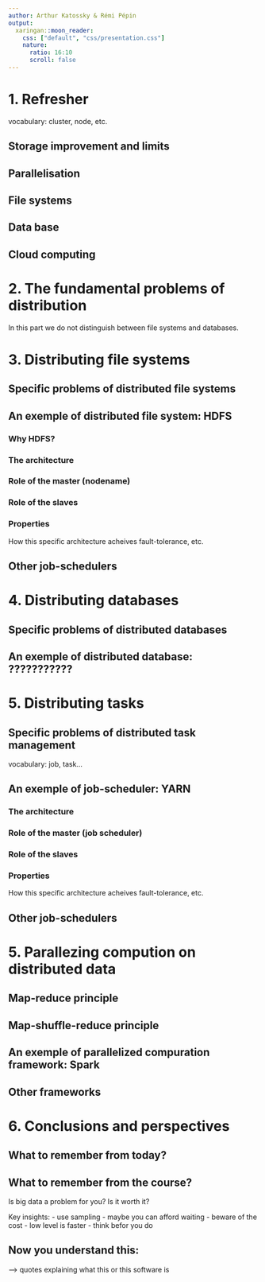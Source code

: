 ```yaml
---
author: Arthur Katossky & Rémi Pépin
output:
  xaringan::moon_reader:
    css: ["default", "css/presentation.css"]
    nature:
      ratio: 16:10
      scroll: false
---
```


# 1. Refresher

vocabulary: cluster, node, etc.

## Storage improvement and limits

## Parallelisation

## File systems

## Data base

## Cloud computing

# 2. The fundamental problems of distribution

In this part we do not distinguish between file systems and databases.

# 3. Distributing file systems

## Specific problems of distributed file systems

## An exemple of distributed file system: HDFS

### Why HDFS?

### The architecture

### Role of the master (nodename)

### Role of the slaves

### Properties

How this specific architecture acheives fault-tolerance, etc.

## Other job-schedulers

# 4. Distributing databases

## Specific problems of distributed databases

## An exemple of distributed database: ???????????


# 5. Distributing tasks

## Specific problems of distributed task management

vocabulary: job, task...

## An exemple of job-scheduler: YARN

### The architecture

### Role of the master (job scheduler)

### Role of the slaves

### Properties

How this specific architecture acheives fault-tolerance, etc.

## Other job-schedulers

# 5. Parallezing compution on distributed data

## Map-reduce principle

## Map-shuffle-reduce principle

## An exemple of parallelized compuration framework: Spark

## Other frameworks

# 6. Conclusions and perspectives

## What to remember from today?

## What to remember from the course?

Is big data a problem for you?
Is it worth it?

Key insights:
- use sampling
- maybe you can afford waiting
- beware of the cost
- low level is faster
- think befor you do

## Now you understand this:

--> quotes explaining what this or this software is


<!-- fast languages must be moved to the first course:
Fast languages (Go, Julia, JavaScript) -->